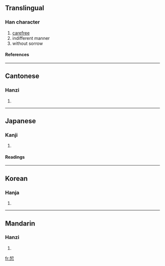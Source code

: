 ==Translingual==
===Han character===
{{Han char|rn=61|rad=心|as=06|sn=10|four=5733<sub>2</sub>|canj=手竹心 (QHP), X手竹心 (XQHP)}}
# [[carefree]]
# indifferent manner
# without sorrow
====References====
{{Han ref|kx=0384.280|dkj=10571|dj=0715.110|hdz=42289.050|uh=605D|ud=24669|bh=D17C|bd=53628}}
----
==Cantonese==
===Hanzi===
{{yue-hanzi|jyut=|y=aat3, gaat1}}
# {{defn|Cantonese}}
----
==Japanese==
===Kanji===
{{ja-kanji|grade=|rs=心06}}
# {{defn|Japanese}} 
====Readings====
{{ja-readings|on=[[かい]] (kai), [[かつ]] (katsu), [[けち]] (kechi)|kun=}}
----
==Korean==
===Hanja===
{{ko-hanja|hangeul=[[괄]], [[개]]|eumhun=|rv=gwal, gae|mr=kwal, kae|y=kwal, kay}}
# {{defn|Korean}}
----
==Mandarin==
===Hanzi===
{{cmn-hanzi|pin=[[jiá]] (jia2)|wg=chia<sup>2</sup>}}
# {{defn|Mandarin}}

[[fr:恝]]